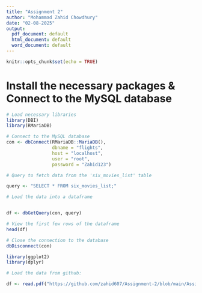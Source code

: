 ---
title: "Assignment 2"
author: "Mohammad Zahid Chowdhury"
date: "02-08-2025"
output:
  pdf_document: default
  html_document: default
  word_document: default
---

```{r setup, include=FALSE}
knitr::opts_chunk$set(echo = TRUE)
```



# Install the necessary packages & Connect to the MySQL database

```{r}

# Load necessary libraries
library(DBI)
library(RMariaDB)

# Connect to the MySQL database
con <- dbConnect(RMariaDB::MariaDB(), 
                 dbname = "flights",  
                 host = "localhost",             
                 user = "root",         
                 password = "Zahid123")    

# Query to fetch data from the 'six_movies_list' table

query <- "SELECT * FROM six_movies_list;"

# Load the data into a dataframe


df <- dbGetQuery(con, query)

# View the first few rows of the dataframe
head(df)

# Close the connection to the database
dbDisconnect(con)

```



```{r}

library(ggplot2)
library(dplyr)

# Load the data from github:

df <- read.pdf("https://github.com/zahid607/Assignment-2/blob/main/Assignment-2.pdf")




```



